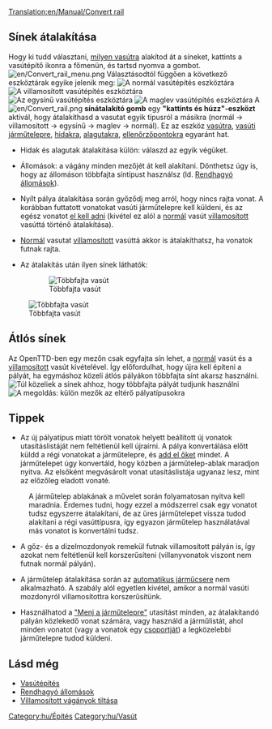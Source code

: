 [[Translation:en/Manual/Convert rail]]
{{hu/Oktatás}}
==Sínek átalakítása==

Hogy ki tudd választani, [[hu/Manual/Base Set/Vasút típusai|milyen vasútra]] alakítod át a síneket, kattints a vasútépítő ikonra a főmenün, és tartsd nyomva a gombot.
[[File:en/Convert rail menu.png|none]]
Választásodtól függően a következő eszköztárak egyike jelenik meg:
[[File:hu/Railroad Construction.png|none|frame|[[hu/Manual/Vasútépítés#Vasútépítő eszköztár|A normál vasútépítés eszköztára]]]]
[[File:en/Electrified Railway Construction.png|none|frame|A villamosított vasútépítés eszköztára]]
[[File:en/Monorail Construction.png|none|frame|Az egysínű vasútépítés eszköztára]]
[[File:en/Maglev Construction.png|none|frame|A maglev vasútépítés eszköztára]]
A [[File:en/Convert rail.png]] '''sínátalakító gomb''' egy '''"kattints és húzz"-eszközt''' aktivál, hogy átalakíthasd a vasutat egyik típusról a másikra (normál -> villamosított -> egysínű -> maglev -> normál). Ez az eszköz [[hu/Manual/Vasútépítés|vasútra]], [[hu/Manual/Vasúti járműtelep építése|vasúti járműtelepre]], [[hu/Manual/Hidak|hidakra]], [[hu/Manual/Alagutak|alagutakra]], [[hu/Manual/Ellenőrzőpontok|ellenőrzőpontokra]] egyaránt hat.

* Hidak és alagutak átalakítása külön: válaszd az egyik végüket.

* Állomások: a vágány minden mezőjét át kell alakítani. Dönthetsz úgy is, hogy az állomáson többfajta síntípust használsz (ld. [[hu/Rendhagyó állomások|Rendhagyó állomások]]).

* Nyílt pálya átalakítása során győződj meg arról, hogy nincs rajta vonat. A korábban futtatott vonatokat vasúti járműtelepre kell küldeni, és az egész vonatot [[hu/Egész vonatok eladása|el kell adni]] (kivétel ez alól a [[hu/Manual/Base Set/Normál vasút|normál]] vasút [[hu/Manual/Base Set/Villamosított vasút|villamosított]] vasúttá történő átalakítása).

* [[hu/Manual/Base Set/Normál vasút|Normál]] vasutat [[hu/Manual/Base Set/Villamosított vasút|villamosított]] vasúttá akkor is átalakíthatsz, ha vonatok futnak rajta.

* Az átalakítás után ilyen sínek láthatók:
: [[File:en/Convert station.png|left|frame|Többfajta vasút]]
[[File:en/Convert rail tunnel.png|none|frame|Többfajta vasút]]




==Átlós sínek==
Az OpenTTD-ben egy mezőn csak egyfajta sín lehet, a [[hu/Manual/Base Set/Normál vasút|normál]] vasút és a [[hu/Manual/Base Set/Villamosított vasút|villamosított]] vasút kivételével. Így előfordulhat, hogy újra kell építeni a pályát, ha egymáshoz közeli átlós pályákon többfajta sínt akarsz használni.
[[File:en/Convert rail close.png|left|frame|Túl közeliek a sínek ahhoz, hogy többfajta pályát tudjunk használni]]
[[File:en/Convert rail good.png|none|frame|A megoldás: külön mezők az eltérő pályatípusokra]] 

==Tippek==
* Az új pályatípus miatt törölt vonatok helyett beállított új vonatok utasításlistáját nem feltétlenül kell újraírni. A pálya konvertálása előtt küldd a régi vonatokat a járműtelepre, és [[hu/Egész vonatok eladása|add el őket]] mindet. A járműtelepet úgy konvertáld, hogy közben a járműtelep-ablak maradjon nyitva. Az elsőként megvásárolt vonat utasításlistája ugyanaz lesz, mint az előzőleg eladott vonaté.
:A járműtelep ablakának a művelet során folyamatosan nyitva kell maradnia. Érdemes tudni, hogy ezzel a módszerrel csak egy vonatot tudsz egyszerre átalakítani, de az üres járműtelepet vissza tudod alakítani a régi vasúttípusra, így egyazon járműtelep használatával más vonatot is konvertálni tudsz.

* A gőz- és a dízelmozdonyok remekül futnak villamosított pályán is, így azokat nem feltétlenül kell korszerűsíteni (villanyvonatok viszont nem futnak normál pályán).

* A járműtelep átalakítása során az [[hu/Manual/Járműcsere#Automatikus járműcsere|automatikus járműcsere]] nem alkalmazható. A szabály alól egyetlen kivétel, amikor a normál vasúti mozdonyról villamosítottra korszerűsítünk.

* Használhatod a [[hu/Manual/Utasítások#Az "Új cél" gomb|"Menj a járműtelepre"]] utasítást minden, az átalakítandó pályán közlekedő vonat számára, vagy használd a járműlistát, ahol minden vonatot (vagy a vonatok egy [[hu/Manual/Járműcsoportok|csoportját]]) a legközelebbi járműtelepre tudod küldeni.

==Lásd még==
*[[hu/Manual/Vasútépítés|Vasútépítés]]
*[[hu/Rendhagyó állomások|Rendhagyó állomások]]
*[[hu/Haladó beállítások/Járművek#Villamosított vágányok tiltása|Villamosított vágányok tiltása]]

[[Category:hu/Építés]]
[[Category:hu/Vasút]]
